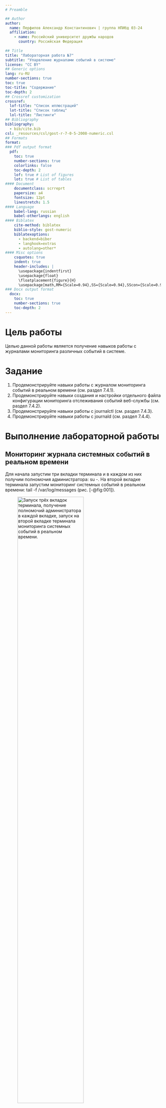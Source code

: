 ```yaml
---
# Preamble

## Author
author:
  name: Перфилов Александр Константинович | группа НПИбд 03-24
  affiliation:
    - name: Российский университет дружбы народов
      country: Российская Федерация
   
## Title
title: "Лабораторная работа №7"
subtitle: "Упарвление журналами событий в системе"
license: "CC BY"
## Generic options
lang: ru-RU
number-sections: true
toc: true
toc-title: "Содержание"
toc-depth: 2
## Crossref customization
crossref:
  lof-title: "Список иллюстраций"
  lot-title: "Список таблиц"
  lol-title: "Листинги"
## Bibliography
bibliography:
  - bib/cite.bib
csl: _resources/csl/gost-r-7-0-5-2008-numeric.csl
## Formats
format:
### Pdf output format
  pdf:
    toc: true
    number-sections: true
    colorlinks: false
    toc-depth: 2
    lof: true # List of figures
    lot: true # List of tables
#### Document
    documentclass: scrreprt
    papersize: a4
    fontsize: 12pt
    linestretch: 1.5
#### Language
    babel-lang: russian
    babel-otherlangs: english
#### Biblatex
    cite-method: biblatex
    biblio-style: gost-numeric
    biblatexoptions:
      - backend=biber
      - langhook=extras
      - autolang=other*
#### Misc options
    csquotes: true
    indent: true
    header-includes: |
      \usepackage{indentfirst}
      \usepackage{float}
      \floatplacement{figure}{H}
      \usepackage[math,RM={Scale=0.94},SS={Scale=0.94},SScon={Scale=0.94},TT={Scale=MatchLowercase,FakeStretch=0.9},DefaultFeatures={Ligatures=Common}]{plex-otf}
### Docx output format
  docx:
    toc: true
    number-sections: true
    toc-depth: 2
---
```

# Цель работы

Целью данной работы является получение навыков работы с журналами мониторинга различных событий в системе.

# Задание

1. Продемонстрируйте навыки работы с журналом мониторинга событий в реальном времени (см. раздел 7.4.1).
2. Продемонстрируйте навыки создания и настройки отдельного файла конфигурации мониторинга отслеживания событий веб-службы (см. раздел 7.4.2).
3. Продемонстрируйте навыки работы с journalctl (см. раздел 7.4.3).
4. Продемонстрируйте навыки работы с journald (см. раздел 7.4.4).

# Выполнение лабораторной работы

## Мониторинг журнала системных событий в реальном времени

Для начала запустим три вкладки терминала и в каждом из них получим полномочия администратора: su -. На второй вкладке терминала запустим мониторинг системных событий в реальном времени: tail -f /var/log/messages (рис. [-@fig:001]).

![Запуск трёх вкладок терминала, получение полномочий администратора в каждой вкладке, запуск на второй вкладке терминала мониторинга системных событий в реальном времени.](image/1(1).jpg){#fig:001 width=71%}

В третьей вкладке терминала вернёмся к учётной записи своего пользователя (нажав Ctrl + d) и попробуем получить полномочия администратора, но при этом вводим неправильный пароль (рис. [-@fig:002]).

![Возвращение учётной записи своего пользователя в третьей вкладке терминала, попытка получения полномочий администратора.](image/2.jpg){#fig:002 width=70%}

Обратим внимание, что во второй вкладке терминала с мониторингом событий появилось сообщение «FAILED SU (to root) mobihzova on pts/2». Отображаемые на экране сообщения также фиксируются в файле /var/log/messages (рис. [-@fig:003]).

![Новое сообщение в мониторинге событий во второй вкладке терминала.](image/3.jpg){#fig:003 width=70%}

В третьей вкладке терминала из оболочки пользователя введём: logger hello (рис. [-@fig:004]).

![Ввод в третьей вкладке терминала.](image/4.jpg){#fig:004 width=70%}

Далее возвращаемся во вторую вкладку терминала с мониторингом событий и видим сообщение, которое также будет зафиксировано в файле /var/log/messages («hello»). В этой же вкладке терминала с мониторингом остановим трассировку файла сообщений мониторинга реального времени, используя Ctrl + c. Затем запустим мониторинг сообщений безопасности (последние 20 строк соответствующего файла логов): tail -n 20 /var/log/secure. Мы видим сообщения, которые ранее были зафиксированы во время ошибки авторизации при вводе команды su - (рис. [-@fig:005]).

![Возвращение во вторую вкладку терминала с мониторингом событий, просмотр сообщения, остановка трассировки файла сообщений мониторинга реального времени, запуск мониторинга сообщений безопасности (последние 20 строк).](image/5.jpg){#fig:005 width=70%}

## Изменение правил rsyslog.conf

В первой вкладке терминала установим Apache: dnf -y install httpd (рис. [-@fig:006]).

![Установка Apache.](image/6.jpg){#fig:006 width=70%}

После окончания процесса установки запустим веб-службу: systemctl start httpd и systemctl enable httpd (рис. [-@fig:007]).

![Запуск веб-службы.](image/7.jpg){#fig:007 width=70%}

Во второй вкладке терминала посмотрим журнал сообщений об ошибках веб- службы: tail -f /var/log/httpd/error_log. Чтобы закрыть трассировку файла журнала, используем Ctrl + c (рис. [-@fig:008]).

![Просмотр журнала сообщений об ошибках веб-службы, закрытие трассировки файла журнала.](image/8.jpg){#fig:008 width=70%}

В третьей вкладке терминала получим полномочия администратора и в файле конфигурации /etc/httpd/conf/httpd.conf в конце
добавляем следующую строку: ErrorLog syslog:local (рис. [-@fig:009], рис. [-@fig:010]).

Здесь local0 — local7 — это «настраиваемые» средства (объекты), которые syslog предоставляет пользователю для регистрации событий приложения в системном журнале.

![Получение в третьей вкладке терминала полномочия администратора, открытие файла httpd.conf на редактирование.](image/9.jpg){#fig:009 width=70%}

![Добавление строки в файл и сохранение.](image/10.jpg){#fig:010 width=70%}

В каталоге /etc/rsyslog.d создаём файл мониторинга событий веб-службы:

cd /etc/rsyslog.d
touch httpd.conf

Открыв его на редактирование, пропишем в нём local1.* -/var/log/httpd-error.log (Рис. 2.7). Эта строка позволит отправлять все сообщения, получаемые для объекта local1 (который теперь используется службой httpd), в файл /var/log/httpderror.log (рис. [-@fig:011], рис. [-@fig:012]).

![Создание в каталоге /etc/rsyslog.d файла мониторинга событий веб-службы и открытие его на редактирование.](image/11.jpg){#fig:011 width=70%}

![Добавление строки в файл и сохранение.](image/12.jpg){#fig:012 width=70%}

Перейдём в первую вкладку терминала и перезагрузим конфигурацию rsyslogd и веб-службу: 

systemctl restart rsyslog.service
systemctl restart httpd

Все сообщения об ошибках веб-службы теперь будут записаны в файл /var/log/httpd-error.log, что можно наблюдать или в режиме реального времени, используя команду tail с соответствующими параметрами, или непосредственно просматривая указанный файл. (рис. [-@fig:013]).

![Открытие первой вкладки терминала и перезагрузка конфигурации rsyslogd и веб-службы.](image/13.jpg){#fig:013 width=70%}

В третьей вкладке терминала создаём отдельный файл конфигурации для мониторинга отладочной информации:

cd /etc/rsyslog.d
touch debug.conf

В этом же терминале вводим: echo "*.debug /var/log/messages-debug" > /etc/rsyslog.d/debug.conf (рис. [-@fig:014]).

![Открытие третьей вкладки терминала, создание отдельного файла конфигурации для мониторинга отладочной информации, ввод заданной строки.](image/14.jpg){#fig:014 width=70%}

В первой вкладке терминала снова перезапустим rsyslogd: systemctl restart rsyslog.service (рис. [-@fig:015]).

![Открытие первой вкладки терминала и перезапуск rsyslogd.](image/15.jpg){#fig:015 width=70%}

Во второй вкладке терминала запустим мониторинг отладочной информации: tail -f /var/log/messages-debug (рис. [-@fig:016]).

![Открытие второй вкладки терминала и запуск мониторинга отладочной информации.](image/16.jpg){#fig:016 width=70%}

В третьей вкладке терминала введём: logger -p daemon.debug "Daemon Debug Message" (рис. [-@fig:017]).

![Открытие третьей вкладки терминала и ввод команды.](image/17.jpg){#fig:017 width=70%}

В терминале с мониторингом посмотрим сообщение отладки. Чтобы закрыть трассировку файла журнала, используем Ctrl + c (рис. [-@fig:018]).

![Просмотр сообщения отладки и закрытие трассировки файла журнала.](image/18.jpg){#fig:018 width=70%}

## Использование journalctl

Во второй вкладке терминала посмотрим содержимое журнала с событиями с момента последнего запуска системы: journalctl. Для пролистывания журнала можно использовать или Enter (построчный просмотр), или пробел (постраничный просмотр). Для выхода из просмотра используется q (рис. [-@fig:019]).

![Открытие второй вкладки терминала и просмотр содержимого журнала с событиями с момента последнего запуска системы.](image/19.jpg){#fig:019 width=70%}

Просмотрим содержимое журнала без использования пейджера: journalctl -- no-pager (рис. [-@fig:020]).

![Просмотр содержимого журнала без использования пейджера.](image/20.jpg){#fig:020 width=70%}

Режим просмотра журнала в реальном времени: journalctl -f. Для прерывания просмотра: Ctrl + c (рис. [-@fig:021]).

![Режим просмотра журнала в реальном времени и прерывание просмотра.](image/21.jpg){#fig:021 width=70%}

Просмотрим события для UID0: journalctl _UID=0 (рис. [-@fig:022]).

![Просмотр событий для UID0.](image/22.jpg){#fig:022 width=70%}

Для отображения последних 20 строк журнала введём: journalctl -n 20 (рис. [-@fig:023]).

![Отображение последних 20 строк журнала.](image/23(1).jpg){#fig:023 width=70%}

Для просмотра только сообщений об ошибках введём: journalctl -p err (рис. [-@fig:024]).

![Просмотр только сообщений об ошибках.](image/24.jpg){#fig:024 width=70%}

Если мы хотим просмотреть сообщения журнала, записанные за определённый период времени, мы можем использовать параметры --since и -- until. Обе опции принимают параметр времени в формате YYYY-MM-DD hh:mm:ss Кроме того, мы можем использовать yesterday, today и tomorrow в качестве параметров. Например, для просмотра всех сообщений со вчерашнего дня введём: journalctl --since yesterday (рис. [-@fig:025]).

![Просмотр всех сообщений со вчерашнего дня.](image/25.jpg){#fig:025 width=70%}

Если мы хотим показать все сообщения с ошибкой приоритета, которые были зафиксированы со вчерашнего дня, то используем: journalctl --since yesterday - p err, а если нам нужна детальная информация, то используем: journalctl -o verbose (рис. [-@fig:026]).

![Просмотр сообщений с ошибкой приоритета, которые были зафиксированы со вчерашнего дня. Просмотр детальной информации.](image/26.jpg){#fig:026 width=70%}

Для просмотра дополнительной информации о модуле sshd введём: journalctl _SYSTEMD_UNIT=sshd.service (рис. [-@fig:027]).

![Просмотр дополнительной информации о модуле sshd.](image/27.jpg){#fig:027 width=70%}

## Постоянный журнал journald 

Запустим терминал и получим полномочия администратора: su -. Далее создадим каталог для хранения записей журнала: mkdir -p /var/log/journal и скорректируем права доступа для каталога /var/log/journal, чтобы journald смог записывать в него информацию:

chown root:systemd-journal /var/log/journal
chmod 2755 /var/log/journal

Для принятия изменений необходимо использовать команду: killall -USR1 systemd-journald. Журнал systemd теперь постоянный. Если мы хотим видеть сообщения журнала с момента последней перезагрузки, используем: journalctl -b (рис. [-@fig:028]).

![Запуск терминала и получение полномочий администратора, создание каталог для хранения записей журнала, корректировка прав доступа для каталога /var/log/journal, принятия изменений, просмотр сообщения журнала с момента последней перезагрузки.](image/28.jpg){#fig:028 width=70%}

## Ответы на контрольные вопросы

1. Какой файл используется для настройки rsyslogd? /etc/rsyslog.conf 

![](){#fig:029 width=70%}

2. В каком файле журнала rsyslogd содержатся сообщения, связанные с аутентификацией? /var/log/secure

![](){#fig:030 width=70%}

3. Если вы ничего не настроите, то сколько времени потребуется для ротации файлов журналов? Неделя

![](){#fig:031 width=70%}

4. Какую строку следует добавить в конфигурацию для записи всех сообщений с приоритетом info в файл /var/log messages.info? info.* - /var/log/messages.info

5. Какая команда позволяет вам видеть сообщения журнала в режиме реального времени? tail -f /var/log/messages

![](){#fig:032 width=70%}

6. Какая команда позволяет вам видеть все сообщения журнала, которые были написаны для PID 1 между 9:00 и 15:00 journalctl _PID=1 -since “2022-02-01 09:00:00” –until “2022-02-01 15:00:00”

7. Какая команда позволяет вам видеть сообщения journald после последней перезагрузки системы? journalctl - b

8. Какая процедура позволяет сделать журнал journald постоянным?

Запустите терминал и получите полномочия администратора: su – Создайте каталог для хранения записей журнала: mkdir -p /var/log/journal. Скорректируйте права доступа для каталога /var/log/journal, чтобы journald смог записывать в него информацию:

chown root:systemd-journal /var/log/journal
chmod 2755 /var/log/journal

Для принятия изменений необходимо или перезагрузить систему (перезапустить службу systemd-journald недостаточно), или использовать команду: killall -USR1 systemd-journald

![](){#fig:033 width=70%}

# Выводы

В ходе выполнения лабораторной работы были получены навыки работы с журналами мониторинга различных событий в системе.
